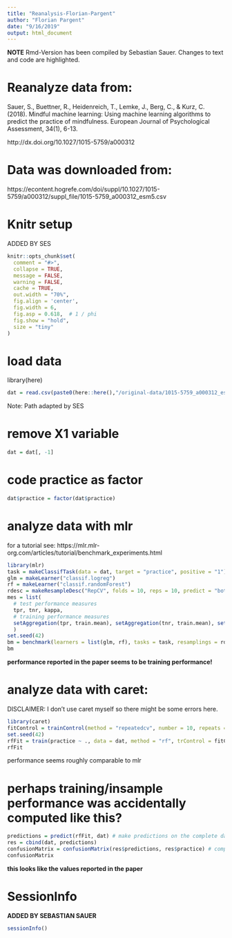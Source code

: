 ```yaml
---
title: "Reanalysis-Florian-Pargent"
author: "Florian Pargent"
date: "9/16/2019"
output: html_document
---
```



**NOTE** Rmd-Version has been compiled by Sebastian Sauer. Changes to text and code are highlighted.


# Reanalyze data from:

Sauer, S., Buettner, R., Heidenreich, T., Lemke, J., Berg, C., & Kurz, C. (2018). 
Mindful machine learning: Using machine learning algorithms to predict the practice of mindfulness. 
European Journal of Psychological Assessment, 34(1), 6-13.


http://dx.doi.org/10.1027/1015-5759/a000312



# Data was downloaded from:
https://econtent.hogrefe.com/doi/suppl/10.1027/1015-5759/a000312/suppl_file/1015-5759_a000312_esm5.csv



# Knitr setup

ADDED BY SES

```r
knitr::opts_chunk$set(
  comment = "#>",
  collapse = TRUE,
  message = FALSE,
  warning = FALSE,
  cache = TRUE,
  out.width = "70%",
  fig.align = 'center',
  fig.width = 6,
  fig.asp = 0.618,  # 1 / phi
  fig.show = "hold",
  size = "tiny"
)

```



# load data

library(here)

```r
dat = read.csv(paste0(here::here(),"/original-data/1015-5759_a000312_esm5.csv"))
```


Note: Path adapted by SES

# remove X1 variable

```r
dat = dat[, -1]
```


# code practice as factor

```r
dat$practice = factor(dat$practice)
```



# analyze data with mlr

for a tutorial see:
https://mlr.mlr-org.com/articles/tutorial/benchmark_experiments.html


```r
library(mlr)
task = makeClassifTask(data = dat, target = "practice", positive = "1")
glm = makeLearner("classif.logreg")
rf = makeLearner("classif.randomForest")
rdesc = makeResampleDesc("RepCV", folds = 10, reps = 10, predict = "both")
mes = list(
  # test performance measures
  tpr, tnr, kappa, 
  # training performance measures
  setAggregation(tpr, train.mean), setAggregation(tnr, train.mean), setAggregation(kappa, train.mean)
  )
set.seed(42)
bm = benchmark(learners = list(glm, rf), tasks = task, resamplings = rdesc, measures = mes)
bm
```




**performance reported in the paper seems to be training performance!**


# analyze data with caret:

DISCLAIMER: I don't use caret myself so there might be some errors here.


```r
library(caret)
fitControl = trainControl(method = "repeatedcv", number = 10, repeats = 10)
set.seed(42)
rfFit = train(practice ~ ., data = dat, method = "rf", trControl = fitControl)
rfFit
```



performance seems roughly comparable to mlr

# perhaps training/insample performance was accidentally computed like this?


```r
predictions = predict(rfFit, dat) # make predictions on the complete dataset
res = cbind(dat, predictions)
confusionMatrix = confusionMatrix(res$predictions, res$practice) # compute insample performance
confusionMatrix
```



**this looks like the values reported in the paper**



# SessionInfo

**ADDED BY SEBASTIAN SAUER**


```r
sessionInfo()
```

